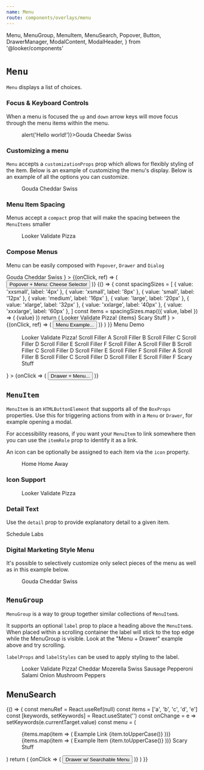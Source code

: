 ```yaml
---
name: Menu
route: components/overlays/menu
---
```


  Menu,
  MenuGroup,
  MenuItem,
  MenuSearch,
  Popover,
  Button,
  DrawerManager,
  ModalContent,
  ModalHeader,
} from '@looker/components'

# `Menu`

<ComponentDetail of="Menu" figma="file/VyHO1Hv1XaW1v3lE9I4PVT/Menu" />

`Menu` displays a list of choices.

### Focus & Keyboard Controls

When a menu is focused the `up` and `down` arrow keys will move focus through the menu items within the menu.

<Playground>
  <Menu>
    <MenuItem onClick={() => alert('Hello world!')}>Gouda</MenuItem>
    <MenuItem>Cheedar</MenuItem>
    <MenuItem>Swiss</MenuItem>
  </Menu>
</Playground>

### Customizing a menu

`Menu` accepts a `customizationProps` prop which allows for flexibly styling of the item. Below is an example of customizing the menu's display. Below is an example of all the options you can customize.

<Playground>
  <Menu
    customizationProps={{
      bg: palette.purple500,
      color: palette.purple200,
      fontSize: 'xlarge',
      iconColor: palette.purple300,
      iconSize: 40,
      marker: {
        color: palette.purple300,
        size: 10,
      },
      hover: {
        bg: palette.purple700,
        color: palette.white,
        iconColor: palette.purple100,
      },
      current: {
        bg: palette.purple200,
        color: palette.purple900,
        iconColor: palette.purple500,
      },
    }}
  >
    <MenuGroup>
      <MenuItem
        href="https://en.wikipedia.org/wiki/Gouda_cheese"
        itemRole="link"
        icon="Home"
      >
        Gouda
      </MenuItem>
      <MenuItem
        href="https://en.wikipedia.org/wiki/Cheddar_cheese"
        itemRole="link"
        icon="FavoriteOutline"
        current
        currentMarker
        detail="Is often orange"
      >
        Cheddar
      </MenuItem>
      <MenuItem
        itemRole="link"
        icon="Dashboard"
        href="https://en.wikipedia.org/wiki/Swiss_cheese`"
      >
        Swiss
      </MenuItem>
    </MenuGroup>
  </Menu>
</Playground>

### Menu Item Spacing

Menus accept a `compact` prop that will make the spacing between the `MenuItems` smaller

<Playground>
  <Menu compact>
    <MenuItem icon="LogoRings">Looker</MenuItem>
    <MenuItem icon="Validate">Validate</MenuItem>
    <MenuItem icon="ChartPie">Pizza</MenuItem>
  </Menu>
</Playground>

### Compose Menus

Menu can be easily composed with `Popover`, `Drawer` and `Dialog`

<Playground>
  <Popover
    content={
      <Menu>
        <MenuItem icon="FavoriteOutline">Gouda</MenuItem>
        <MenuItem icon="FavoriteOutline" detail="Is often orange">
          Cheddar
        </MenuItem>
        <MenuItem icon="FavoriteOutline">Swiss</MenuItem>
      </Menu>
    }
  >
    {(onClick, ref) => (
      <Button
        aria-haspopup="true"
        variant="outline"
        iconAfter="ArrowDropDown"
        onClick={onClick}
        ref={ref}
      >
        Popover + Menu: Cheese Selector
      </Button>
    )}
  </Popover>
</Playground>

<Playground>
  {() => {
    const spacingSizes = [
      { value: 'xxsmall', label: '4px' },
      { value: 'xsmall', label: '8px' },
      { value: 'small', label: '12px' },
      { value: 'medium', label: '16px' },
      { value: 'large', label: '20px' },
      { value: 'xlarge', label: '32px' },
      { value: 'xxlarge', label: '40px' },
      { value: 'xxxlarge', label: '60px' },
    ]
    const items = spacingSizes.map(({ value, label }) => (
      <MenuItem itemRole="button" key={value} detail={label}>
        {value}
      </MenuItem>
    ))
    return (
      <Popover
        content={
          <Menu>
            <MenuGroup>
              <MenuItem itemRole="button" icon="LogoRings">
                Looker
              </MenuItem>
              <MenuItem itemRole="button" icon="Validate">
                Validate
              </MenuItem>
              <MenuItem itemRole="button" icon="ChartPie">
                Pizza!
              </MenuItem>
            </MenuGroup>
            <MenuGroup label="Spacing">{items}</MenuGroup>
            <MenuGroup>
              <MenuItem itemRole="button" icon="Beaker">
                Scary Stuff
              </MenuItem>
            </MenuGroup>
          </Menu>
        }
      >
        {(onClick, ref) => (
          <Button
            aria-haspopup="true"
            variant="outline"
            iconAfter="ArrowDropDown"
            onClick={onClick}
            ref={ref}
          >
            Menu Example...
          </Button>
        )}
      </Popover>
    )
  }}
</Playground>

<Playground>
  <DrawerManager
    content={
      <React.Fragment>
        <ModalHeader>Menu Demo</ModalHeader>
        <ModalContent innerProps={{ p: 'none' }}>
          <Menu>
            <MenuGroup>
              <MenuItem icon="LogoRings">Looker</MenuItem>
              <MenuItem icon="Validate">Validate</MenuItem>
              <MenuItem icon="ChartPie">Pizza!</MenuItem>
            </MenuGroup>
            <MenuGroup label="Spacing">
              <MenuItem>Scroll Filler A</MenuItem>
              <MenuItem>Scroll Filler B</MenuItem>
              <MenuItem>Scroll Filler C</MenuItem>
              <MenuItem>Scroll Filler D</MenuItem>
              <MenuItem>Scroll Filler E</MenuItem>
              <MenuItem>Scroll Filler F</MenuItem>
            </MenuGroup>
            <MenuGroup label="Spacing">
              <MenuItem>Scroll Filler A</MenuItem>
              <MenuItem>Scroll Filler B</MenuItem>
              <MenuItem>Scroll Filler C</MenuItem>
              <MenuItem>Scroll Filler D</MenuItem>
              <MenuItem>Scroll Filler E</MenuItem>
              <MenuItem>Scroll Filler F</MenuItem>
            </MenuGroup>
            <MenuGroup label="Spacing">
              <MenuItem>Scroll Filler A</MenuItem>
              <MenuItem>Scroll Filler B</MenuItem>
              <MenuItem>Scroll Filler C</MenuItem>
              <MenuItem>Scroll Filler D</MenuItem>
              <MenuItem>Scroll Filler E</MenuItem>
              <MenuItem>Scroll Filler F</MenuItem>
            </MenuGroup>
            <MenuGroup>
              <MenuItem icon="Beaker">Scary Stuff</MenuItem>
            </MenuGroup>
          </Menu>
        </ModalContent>
      </React.Fragment>
    }
  >
    {onClick => (
      <Button variant="outline" onClick={onClick} iconAfter="ArrowDropDown">
        Drawer + Menu...
      </Button>
    )}
  </DrawerManager>
</Playground>

## `MenuItem`

<ComponentDetail
  of="MenuItem"
  figma="file/VyHO1Hv1XaW1v3lE9I4PVT/Menu"
  github="Menu/MenuItem"
/>

`MenuItem` is an `HTMLButtonElement` that supports all of the `BoxProps` properties. Use this for triggering actions from with in a `Menu` or `Drawer`, for example opening a modal.

For accessibility reasons, if you want your `MenuItem` to link somewhere then you can use the `itemRole` prop to identify it as a link.

An icon can be optionally be assigned to each item via the `icon` property.

<Playground>
  <Menu>
    <MenuItem>Home</MenuItem>
    <MenuItem icon="Home">Home</MenuItem>
    <MenuItem
      itemRole="link"
      target="_blank"
      icon="Public"
      href="https://google.com"
    >
      Away
    </MenuItem>
  </Menu>
</Playground>

### Icon Support

<Playground>
  <Menu>
    <MenuItem icon="LogoRings">Looker</MenuItem>
    <MenuItem icon="Validate">Validate</MenuItem>
    <MenuItem icon="ChartPie">Pizza</MenuItem>
  </Menu>
</Playground>

### Detail Text

Use the `detail` prop to provide explanatory detail to a given item.

<Playground>
  <React.Fragment>
    <MenuItem detail="Get regular updates">Schedule</MenuItem>
    <MenuItem icon="Beaker" detail="Try the newest toys!">
      Labs
    </MenuItem>
  </React.Fragment>
</Playground>

### Digital Marketing Style Menu

It's possible to selectively customize only select pieces of the menu as well as in this example below.

<Playground>
  <Menu
    customizationProps={{
      bg: palette.charcoal100,
      iconColor: palette.charcoal800,
      current: {
        bg: palette.charcoal200,
        iconColor: palette.purple500,
      },
      hover: {
        iconColor: palette.purple500,
      },
    }}
  >
    <MenuGroup label="GOOGLE ADS" labelProps={{ bg: palette.charcoal100 }}>
      <MenuItem icon="Home">Gouda</MenuItem>
      <MenuItem icon="FavoriteOutline" current detail="Is often orange">
        Cheddar
      </MenuItem>
      <MenuItem icon="Dashboard">Swiss</MenuItem>
    </MenuGroup>
  </Menu>
</Playground>

## `MenuGroup`

<ComponentDetail
  of="MenuGroup"
  figma="file/VyHO1Hv1XaW1v3lE9I4PVT/Menu"
  github="Menu/MenuGroup"
/>

`MenuGroup` is a way to group together similar collections of `MenuItem`s.

It supports an optional `label` prop to place a heading above the `MenuItem`s. When placed within a scrolling container the label will stick to the top edge while the MenuGroup is visible. Look at the "Menu + Drawer" example above and try scrolling.

`labelProps` and `labelStyles` can be used to apply styling to the label.

<Playground>
  <Menu>
    <MenuGroup>
      <MenuItem icon="LogoRings">Looker</MenuItem>
      <MenuItem icon="Validate">Validate</MenuItem>
      <MenuItem icon="ChartPie">Pizza!</MenuItem>
    </MenuGroup>
    <MenuGroup label="Cheeses">
      <MenuItem icon="FavoriteOutline">Cheddar</MenuItem>
      <MenuItem icon="FavoriteOutline">Mozerella</MenuItem>
      <MenuItem icon="FavoriteOutline">Swiss</MenuItem>
    </MenuGroup>
    <MenuGroup label="Meats">
      <MenuItem icon="FavoriteOutline">Sausage</MenuItem>
      <MenuItem icon="FavoriteOutline">Pepperoni</MenuItem>
      <MenuItem icon="FavoriteOutline">Salami</MenuItem>
    </MenuGroup>
    <MenuGroup label="Vegetables">
      <MenuItem icon="FavoriteOutline">Onion</MenuItem>
      <MenuItem icon="FavoriteOutline">Mushroom</MenuItem>
      <MenuItem icon="FavoriteOutline">Peppers</MenuItem>
    </MenuGroup>
  </Menu>
</Playground>

## MenuSearch

<ComponentDetail
  of="MenuSearch"
  figma="file/VyHO1Hv1XaW1v3lE9I4PVT/Menu"
  github="Menu/MenuSearch"
  feedbackTitle="MenuSearch Component Feedback"
/>

<Playground>
  {() => {
    const menuRef = React.useRef(null)
    const items = ['a', 'b', 'c', 'd', 'e']
    const [keywords, setKeywords] = React.useState('')
    const onChange = e => setKeywords(e.currentTarget.value)
    const menu = (
      <React.Fragment>
        <MenuSearch
          placeholder="Filter menu items"
          summary="33 matches"
          value={keywords}
          onChange={onChange}
          menuRef={menuRef}
        />
        <ModalContent innerProps={{ p: 'none' }}>
          <Menu>
            <MenuGroup label="Spacing">
              {items.map(item => (
                <MenuItem itemRole="link" href={`#${item}`} key={item}>
                  Example Link {item.toUpperCase()}
                </MenuItem>
              ))}
            </MenuGroup>
            <MenuGroup label="Spacing">
              {items.map(item => (
                <MenuItem detail={`Detail ${item}`} key={item}>
                  Example Item {item.toUpperCase()}
                </MenuItem>
              ))}
            </MenuGroup>
            <MenuGroup>
              <MenuItem icon="Beaker">Scary Stuff</MenuItem>
            </MenuGroup>
          </Menu>
        </ModalContent>
      </React.Fragment>
    )
    return (
      <DrawerManager content={menu}>
        {onClick => (
          <Button variant="outline" onClick={onClick} iconAfter="ArrowDropDown">
            Drawer w/ Searchable Menu
          </Button>
        )}
      </DrawerManager>
    )
  }}
</Playground>
